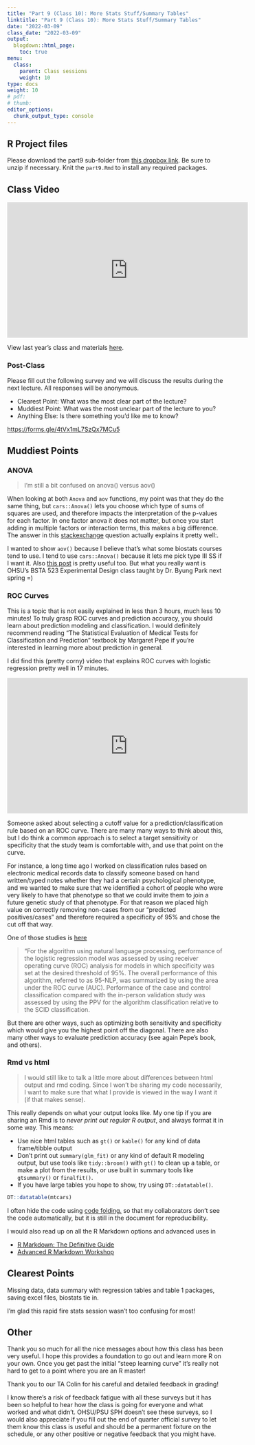 ```yaml
---
title: "Part 9 (Class 10): More Stats Stuff/Summary Tables"
linktitle: "Part 9 (Class 10): More Stats Stuff/Summary Tables"
date: "2022-03-09"
class_date: "2022-03-09"
output:
  blogdown::html_page:
    toc: true
menu:
  class:
    parent: Class sessions
    weight: 10
type: docs
weight: 10
# pdf: 
# thumb: 
editor_options: 
  chunk_output_type: console
---
```




## R Project files

Please download the part9 sub-folder from [this dropbox link](https://www.dropbox.com/sh/q4z72523kl84ywp/AAASb1YIFRpxzrjOeq1FVcXua?dl=0). Be sure to unzip if necessary. Knit the `part9.Rmd` to install any required packages.

## Class Video


<iframe width="560" height="315" src="https://www.youtube.com/embed/2d-oAKAkkfI" frameborder="0" allow="accelerometer; autoplay; clipboard-write; encrypted-media; gyroscope; picture-in-picture" allowfullscreen></iframe>

View last year's class and materials [here](https://sph-r-programming.netlify.app/class/10-class/).




### Post-Class

Please fill out the following survey and we will discuss the results during the next lecture. All responses will be anonymous.

- Clearest Point: What was the most clear part of the lecture?
- Muddiest Point: What was the most unclear part of the lecture to you?
- Anything Else: Is there something you'd like me to know?

<https://forms.gle/4tVx1mL7SzQx7MCu5>


## Muddiest Points

### ANOVA

> I'm still a bit confused on anova() versus aov()

When looking at both `Anova` and `aov` functions, my point was that they do the same thing, but `cars::Anova()` lets you choose which type of sums of squares are used, and therefore impacts the interpretation of the p-values for each factor. In one factor anova it does not matter, but once you start adding in multiple factors or interaction terms, this makes a big difference. The answer in this [stackexchange](https://stats.stackexchange.com/questions/20452/how-to-interpret-type-i-type-ii-and-type-iii-anova-and-manova) question actually explains it pretty well:.

I wanted to show `aov()` because I believe that's what some biostats courses tend to use. I tend to use `cars::Anova()` because it lets me pick type III SS if I want it. Also [this post](https://towardsdatascience.com/anovas-three-types-of-estimating-sums-of-squares-don-t-make-the-wrong-choice-91107c77a27a) is pretty useful too. But what you really want is OHSU's BSTA 523 Experimental Design class taught by Dr. Byung Park next spring =)

### ROC Curves

This is a topic that is not easily explained in less than 3 hours, much less 10 minutes! To truly grasp ROC curves and prediction accuracy, you should learn about prediction modeling and classification. I would definitely recommend reading “The Statistical Evaluation of Medical Tests for Classification and Prediction” textbook by Margaret Pepe if you’re interested in learning more about prediction in general.

I did find this (pretty corny) video that explains ROC curves with logistic regression pretty well in 17 minutes.

<iframe width="560" height="315" src="https://www.youtube.com/embed/4jRBRDbJemM" frameborder="0" allow="accelerometer; autoplay; clipboard-write; encrypted-media; gyroscope; picture-in-picture" allowfullscreen></iframe>

Someone asked about selecting a cutoff value for a prediction/classification rule based on an ROC curve. There are many many ways to think about this, but I do think a common approach is to select a target sensitivity or specificity that the study team is comfortable with, and use that point on the curve.

For instance, a long time ago I worked on classification rules based on electronic medical records data to classify someone based on hand written/typed notes whether they had a certain psychological phenotype, and we wanted to make sure that we identified a cohort of people who were very likely to have that phenotype so that we could invite them to join a future genetic study of that phenotype. For that reason we placed high value on correctly removing non-cases from our “predicted positives/cases” and therefore required a specificity of 95% and chose the cut off that way. 

One of those studies is [here](https://ajp.psychiatryonline.org/doi/full/10.1176/appi.ajp.2014.14030423) 

> “For the algorithm using natural language processing, performance of the logistic regression model was assessed by using receiver operating curve (ROC) analysis for models in which specificity was set at the desired threshold of 95%. The overall performance of this algorithm, referred to as 95-NLP, was summarized by using the area under the ROC curve (AUC). Performance of the case and control classification compared with the in-person validation study was assessed by using the PPV for the algorithm classification relative to the SCID classification.

But there are other ways, such as optimizing both sensitivity and specificity which would give you the highest point off the diagonal. There are also many other ways to evaluate prediction accuracy (see again Pepe’s book, and others).

### Rmd vs html

> I would still like to talk a little more about differences between html output and rmd coding. Since I won't be sharing my code necessarily, I want to make sure that what I provide is viewed in the way I want it (if that makes sense).

This really depends on what your output looks like. My one tip if you are sharing an Rmd is to *never print out regular R output*, and always format it in some way. This means:

- Use nice html tables such as `gt()` or `kable()` for any kind of data frame/tibble output
- Don't print out `summary(glm_fit)` or any kind of default R modeling output, but use tools like `tidy::broom()` with `gt()` to clean up a table, or make a plot from the results, or use built in summary tools like `gtsummary()` or `finalfit()`.
- If you have large tables you hope to show, try using `DT::datatable()`.

```r
DT::datatable(mtcars)
```

I often hide the code using [code folding.](https://bookdown.org/yihui/rmarkdown/html-document.html#code-folding) so that my collaborators don't see the code automatically, but it is still in the document for reproducibility.

I would also read up on all the R Markdown options and advanced uses in

- [R Markdown: The Definitive Guide](https://bookdown.org/yihui/rmarkdown/)
- [Advanced R Markdown Workshop](https://arm.rbind.io/)

## Clearest Points

Missing data, data summary with regression tables and table 1 packages, saving excel files, biostats tie in.

I'm glad this rapid fire stats session wasn't too confusing for most!

## Other

Thank you so much for all the nice messages about how this class has been very useful. I hope this provides a foundation to go out and learn more R on your own. Once you get past the initial "steep learning curve" it's really not hard to get to a point where you are an R master!

Thank you to our TA Colin for his careful and detailed feedback in grading!

I know there's a risk of feedback fatigue with all these surveys but it has been so helpful to hear how the class is going for everyone and what worked and what didn't. OHSU/PSU SPH doesn't see these surveys, so I would also appreciate if you fill out the end of quarter official survey to let them know this class is useful and should be a permanent fixture on the schedule, or any other positive or negative feedback that you might have.



